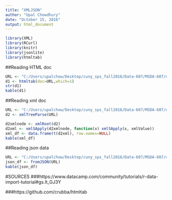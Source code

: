 ---
title: "XMLJSON"
author: "Upal Chowdhury"
date: "October 15, 2016"
output: html_document
---

```{r,eval = T, message=FALSE}
library(XML)
library(RCurl)
library(knitr)
library(jsonlite)
library(htmltab)
```

##Reading HTML doc
```{r, eval = T}
URL <- "C:/Users/upalchow/Desktop/cuny_sps_fall2016/Data-607/MSDA-607/data/book.html"
d1 <- htmltab(doc=URL,which=1)
str(d1)
kable(d1)
```


##Reading xml doc
```{r}
URL <- "C:/Users/upalchow/Desktop/cuny_sps_fall2016/Data-607/MSDA-607/data/book.xml"
d2 <- xmlTreeParse(URL)

d2xmlnode <- xmlRoot(d2)
d2xml <- xmlSApply(d2xmlnode, function(x) xmlSApply(x, xmlValue))
xml_df <- data.frame(t(d2xml), row.names=NULL) 
kable(xml_df)
```

##Reading json data
```{r}
URL <- "C:/Users/upalchow/Desktop/cuny_sps_fall2016/Data-607/MSDA-607/data/book.json"
json_df <- fromJSON(URL)
kable(json_df)
```

#SOURCES
###https://www.datacamp.com/community/tutorials/r-data-import-tutorial#gs.lt_GJ3Y

###https://github.com/crubba/htmltab
